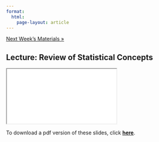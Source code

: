 ```yaml
---
format: 
  html:
    page-layout: article
---
```


<div class = "prev-next-container">
<a class="prev-next" href="02-lecture-page.html">Next Week's Materials &raquo;</a>
</div>

## Lecture: Review of Statistical Concepts

<iframe src="01-lecture-slides.html" name="01-lecture-slides"></iframe>

To download a pdf version of these slides, click <a href="01-lecture-slides.pdf" download target="_blank" rel="noopener noreferrer"><strong>here</strong></a>.



